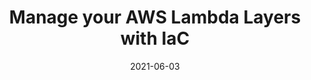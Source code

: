 ---
title: Manage your AWS Lambda Layers with IaC
tagline: Serverless Framework and Terraform to the rescue
date: 2021-06-03
link: https://levelup.gitconnected.com/manage-your-aws-lambda-layers-with-iac-4094e75f5ae8
type: post
---